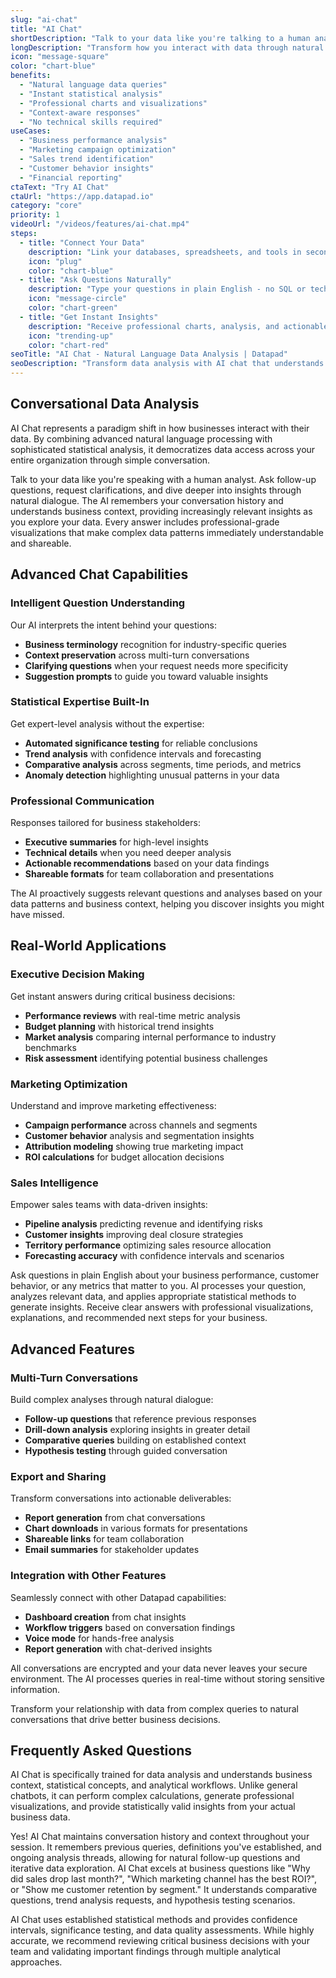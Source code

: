 ```yaml
---
slug: "ai-chat"
title: "AI Chat"
shortDescription: "Talk to your data like you're talking to a human analyst. Get instant insights with charts and visualizations."
longDescription: "Transform how you interact with data through natural conversation. Our AI chat understands context, asks clarifying questions, and delivers sophisticated statistical analysis with professional visualizations. No SQL knowledge required - just ask questions in plain English and get expert-level insights instantly."
icon: "message-square"
color: "chart-blue"
benefits:
  - "Natural language data queries"
  - "Instant statistical analysis"
  - "Professional charts and visualizations"
  - "Context-aware responses"
  - "No technical skills required"
useCases:
  - "Business performance analysis"
  - "Marketing campaign optimization"
  - "Sales trend identification"
  - "Customer behavior insights"
  - "Financial reporting"
ctaText: "Try AI Chat"
ctaUrl: "https://app.datapad.io"
category: "core"
priority: 1
videoUrl: "/videos/features/ai-chat.mp4"
steps:
  - title: "Connect Your Data"
    description: "Link your databases, spreadsheets, and tools in seconds with our secure connectors."
    icon: "plug"
    color: "chart-blue"
  - title: "Ask Questions Naturally"
    description: "Type your questions in plain English - no SQL or technical knowledge needed."
    icon: "message-circle"
    color: "chart-green"
  - title: "Get Instant Insights"
    description: "Receive professional charts, analysis, and actionable insights in seconds."
    icon: "trending-up"
    color: "chart-red"
seoTitle: "AI Chat - Natural Language Data Analysis | Datapad"
seoDescription: "Transform data analysis with AI chat that understands natural language. Get instant insights, charts, and statistical analysis without SQL knowledge."
---
```


## Conversational Data Analysis

AI Chat represents a paradigm shift in how businesses interact with their data. By combining advanced natural language processing with sophisticated statistical analysis, it democratizes data access across your entire organization through simple conversation.

<FeatureItem icon="message-square" title="Natural Conversation">Talk to your data like you're speaking with a human analyst. Ask follow-up questions, request clarifications, and dive deeper into insights through natural dialogue.</FeatureItem>
<FeatureItem icon="brain" title="Context Understanding">The AI remembers your conversation history and understands business context, providing increasingly relevant insights as you explore your data.</FeatureItem>
<FeatureItem icon="chart-bar" title="Visual Responses">Every answer includes professional-grade visualizations that make complex data patterns immediately understandable and shareable.</FeatureItem>

## Advanced Chat Capabilities

### Intelligent Question Understanding
Our AI interprets the intent behind your questions:

- **Business terminology** recognition for industry-specific queries
- **Context preservation** across multi-turn conversations  
- **Clarifying questions** when your request needs more specificity
- **Suggestion prompts** to guide you toward valuable insights

### Statistical Expertise Built-In
Get expert-level analysis without the expertise:

- **Automated significance testing** for reliable conclusions
- **Trend analysis** with confidence intervals and forecasting
- **Comparative analysis** across segments, time periods, and metrics
- **Anomaly detection** highlighting unusual patterns in your data

### Professional Communication
Responses tailored for business stakeholders:

- **Executive summaries** for high-level insights
- **Technical details** when you need deeper analysis
- **Actionable recommendations** based on your data findings
- **Shareable formats** for team collaboration and presentations

<InfoItem title="Smart Suggestions">The AI proactively suggests relevant questions and analyses based on your data patterns and business context, helping you discover insights you might have missed.</InfoItem>

## Real-World Applications

### Executive Decision Making
Get instant answers during critical business decisions:

- **Performance reviews** with real-time metric analysis
- **Budget planning** with historical trend insights
- **Market analysis** comparing internal performance to industry benchmarks
- **Risk assessment** identifying potential business challenges

### Marketing Optimization
Understand and improve marketing effectiveness:

- **Campaign performance** across channels and segments
- **Customer behavior** analysis and segmentation insights
- **Attribution modeling** showing true marketing impact
- **ROI calculations** for budget allocation decisions

### Sales Intelligence
Empower sales teams with data-driven insights:

- **Pipeline analysis** predicting revenue and identifying risks
- **Customer insights** improving deal closure strategies
- **Territory performance** optimizing sales resource allocation
- **Forecasting accuracy** with confidence intervals and scenarios

<StepItem number="1" title="Natural Questions">Ask questions in plain English about your business performance, customer behavior, or any metrics that matter to you.</StepItem>
<StepItem number="2" title="Intelligent Analysis">AI processes your question, analyzes relevant data, and applies appropriate statistical methods to generate insights.</StepItem>
<StepItem number="3" title="Actionable Insights">Receive clear answers with professional visualizations, explanations, and recommended next steps for your business.</StepItem>

## Advanced Features

### Multi-Turn Conversations
Build complex analyses through natural dialogue:

- **Follow-up questions** that reference previous responses
- **Drill-down analysis** exploring insights in greater detail
- **Comparative queries** building on established context
- **Hypothesis testing** through guided conversation

### Export and Sharing
Transform conversations into actionable deliverables:

- **Report generation** from chat conversations
- **Chart downloads** in various formats for presentations
- **Shareable links** for team collaboration
- **Email summaries** for stakeholder updates

### Integration with Other Features
Seamlessly connect with other Datapad capabilities:

- **Dashboard creation** from chat insights
- **Workflow triggers** based on conversation findings
- **Voice mode** for hands-free analysis
- **Report generation** with chat-derived insights

<WarningItem title="Data Privacy">All conversations are encrypted and your data never leaves your secure environment. The AI processes queries in real-time without storing sensitive information.</WarningItem>

Transform your relationship with data from complex queries to natural conversations that drive better business decisions.

## Frequently Asked Questions

<InfoItem title="How is AI Chat different from regular chatbots?">AI Chat is specifically trained for data analysis and understands business context, statistical concepts, and analytical workflows. Unlike general chatbots, it can perform complex calculations, generate professional visualizations, and provide statistically valid insights from your actual business data.</InfoItem>

<InfoItem title="Can AI Chat remember context from previous conversations?">
Yes! AI Chat maintains conversation history and context throughout your session. It remembers previous queries, definitions you've established, and ongoing analysis threads, allowing for natural follow-up questions and iterative data exploration.
</InfoItem>

<InfoItem title="What types of questions work best with AI Chat?">
AI Chat excels at business questions like "Why did sales drop last month?", "Which marketing channel has the best ROI?", or "Show me customer retention by segment." It understands comparative questions, trend analysis requests, and hypothesis testing scenarios.
</InfoItem>

<InfoItem title="How accurate are the statistical analyses provided?">AI Chat uses established statistical methods and provides confidence intervals, significance testing, and data quality assessments. While highly accurate, we recommend reviewing critical business decisions with your team and validating important findings through multiple analytical approaches.</InfoItem>
